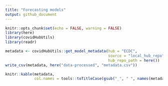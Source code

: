 ```yaml
---
title: "Forecasting models"
output: github_document
---
```


```r
knitr::opts_chunk$set(echo = FALSE, warning = FALSE)
library(here)
library(covidHubUtils)
library(readr)

metadata <- covidHubUtils::get_model_metadata(hub = "ECDC",
                                              source = "local_hub_repo",
                                              hub_repo_path = here())
write_csv(metadata, here("data-processed", "metadata.csv"))
```

```r
knitr::kable(metadata, 
             col.names = tools::toTitleCase(gsub("_", " ", names(metadata))))
```
